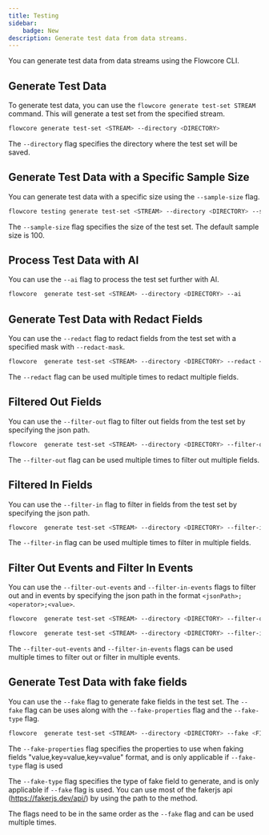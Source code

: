 ```yaml
---
title: Testing
sidebar: 
    badge: New
description: Generate test data from data streams.
---
```


You can generate test data from data streams using the Flowcore CLI.

## Generate Test Data

To generate test data, you can use the `flowcore generate test-set STREAM` command. This will generate a test set from the specified stream.

```sh
flowcore generate test-set <STREAM> --directory <DIRECTORY> 
```

The `--directory` flag specifies the directory where the test set will be saved.

## Generate Test Data with a Specific Sample Size

You can generate test data with a specific size using the `--sample-size` flag.

```sh
flowcore testing generate test-set <STREAM> --directory <DIRECTORY> --sample-size <SIZE>
```
The `--sample-size` flag specifies the size of the test set. The default sample size is 100.

## Process Test Data with AI

You can use the `--ai` flag to process the test set further with AI.

```sh
flowcore  generate test-set <STREAM> --directory <DIRECTORY> --ai
```

## Generate Test Data with Redact Fields

You can use the `--redact` flag to redact fields from the test set with a specified mask with `--redact-mask`.

```sh
flowcore  generate test-set <STREAM> --directory <DIRECTORY> --redact <FIELD> --redact-mask <MASK>
```
The `--redact` flag can be used multiple times to redact multiple fields.

## Filtered Out Fields

You can use the `--filter-out` flag to filter out fields from the test set by specifying the json path.

```sh
flowcore  generate test-set <STREAM> --directory <DIRECTORY> --filter-out <FIELD>
```
The `--filter-out` flag can be used multiple times to filter out multiple fields.

## Filtered In Fields

You can use the `--filter-in` flag to filter in fields from the test set by specifying the json path.

```sh
flowcore  generate test-set <STREAM> --directory <DIRECTORY> --filter-in <FIELD>
```
The `--filter-in` flag can be used multiple times to filter in multiple fields.


## Filter Out Events and Filter In Events

You can use the `--filter-out-events` and `--filter-in-events` flags to filter out and in events by specifying the json path in the format `<jsonPath>;<operator>;<value>`.

```sh
flowcore  generate test-set <STREAM> --directory <DIRECTORY> --filter-out-events <jsonPath>;<operator>;<value>
```

```sh
flowcore  generate test-set <STREAM> --directory <DIRECTORY> --filter-in-events <jsonPath>;<operator>;<value>
```
The `--filter-out-events` and `--filter-in-events` flags can be used multiple times to filter out or filter in multiple events.


## Generate Test Data with fake fields

You can use the `--fake` flag to generate fake fields in the test set. The `--fake` flag can be uses along with the `--fake-properties` flag and the `--fake-type` flag.

```sh
flowcore  generate test-set <STREAM> --directory <DIRECTORY> --fake <FIELD> --fake-properties <PROPERTIES> --fake-type <TYPE>
```
The `--fake-properties` flag specifies the properties to use when faking fields "value,key=value,key=value" format, and is only applicable if `--fake-type` flag is used

The `--fake-type` flag specifies the type of fake field to generate, and is only applicable if `--fake` flag is used. You can use most of the fakerjs api (https://fakerjs.dev/api/) by using the path to the method.

The flags need to be in the same order as the `--fake` flag and can be used multiple times.


